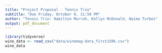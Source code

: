 ```yaml
---
title: "Project Proposal - Tennis Trio"
subtitle: "Due Friday, October 9, 11:59 PM"
author: "Tennis Trio: Hamilton Murrah, Kellyn McDonald, Naima Turbes"
output: pdf_document
---
```

```r
library(tidyverse)
wine_data <- read_csv("data/winemag-data_first150k.csv") 
wine_data
```

